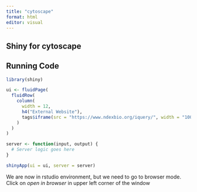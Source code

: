 ---
title: "cytoscape"
format: html
editor: visual
---

## Shiny for cytoscape

## Running Code

```{r}
library(shiny)

ui <- fluidPage(
  fluidRow(
    column(
      width = 12,
      h4("External Website"),
      tags$iframe(src = "https://www.ndexbio.org/iquery/", width = "100%", height = "600px")
    )
  )
)

server <- function(input, output) {
  # Server logic goes here
}

shinyApp(ui = ui, server = server)

```

We are now in rstudio environment, but we need to go to browser mode. Click on *open in browser* in upper left corner of the window
